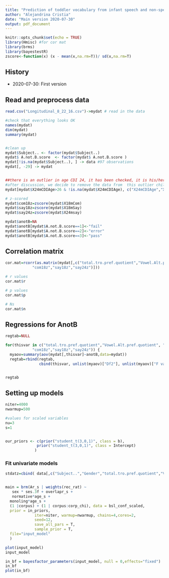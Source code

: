 ```yaml
---
title: "Prediction of toddler vocabulary from infant speech and non-speech processing"
author: "Alejandrina Cristia"
date: "Main version 2020-07-30"
output: pdf_document
---
```


```r
knitr::opts_chunk$set(echo = TRUE)
library(Hmisc) #for cor mat
library(brms)
library(bayestestR)
zscore<-function(x) (x - mean(x,na.rm=T))/ sd(x,na.rm=T)

```

## History

- 2020-07-30: First version

## Read and preprocess data

```r


read.csv("Longitudinal_8_22_16.csv")->mydat # read in the data

#check that everything looks OK
names(mydat)
dim(mydat)
summary(mydat)


#clean up
mydat$Subject.. <- factor(mydat$Subject..)
mydat$ A.not.B.score  <- factor(mydat$ A.not.B.score )
mydat[!is.na(mydat$Subject..), ] -> data #97 observations
mydat[, -29] -> mydat


##there is an outlier in age CDI 24, it has been checked, it is his/her real CDI age 
#after discussion, we decide to remove the data from  this outlier child from the 24m analysis
mydat[mydat$X24mCDIAge>26 & !is.na(mydat$X24mCDIAge), c("X24mCDIAge","X24mCom","X24msay" , "X24mSayALL","X24mSayGenderSpec")] <- NA

# z-scored
mydat$com18z=zscore(mydat$X18mCom)
mydat$say18z=zscore(mydat$X18mSay)
mydat$say24z=zscore(mydat$X24msay)

mydat$anotB=NA
mydat$anotB[mydat$A.not.B.score==1]<-"fail"
mydat$anotB[mydat$A.not.B.score==2]<-"error"
mydat$anotB[mydat$A.not.B.score==3]<-"pass"

```


## Correlation matrix

```r
cor.mat=rcorr(as.matrix(mydat[,c("total.tro.pref.quotient","Vowel.Alt.pref.quotient", "Novelty.VRM",
            "com18z","say18z","say24z")]))

# r values
cor.mat$r

# p values
cor.mat$p

# Ns
cor.mat$n

```


## Regressions for AnotB


```r
regtab=NULL

for(thisvar in c("total.tro.pref.quotient","Vowel.Alt.pref.quotient", "Novelty.VRM",
            "com18z","say18z","say24z")) {
  myaov=summary(aov(mydat[,thisvar]~anotB,data=mydat))
  regtab=rbind(regtab,
               cbind(thisvar, unlist(myaov)["Df2"], unlist(myaov)["F value1"], unlist(myaov)["Pr(>F)1"]))}


regtab

```


## Setting up models


```r
niter=4000
nwarmup=500

#values for scaled variables
nu=3
s=1


our_priors <- c(prior("student_t(3,0,1)", class = b),
              prior("student_t(3,0,1)", class = Intercept)
             )


```


### Fit univariate models


```r

stdatz=cbind( data[,c("Subject..","Gender","total.tro.pref.quotient","Vowel.Alt.pref.quotient", "Novelty.VRM","A.not.B.score")], stack(data[,c("com18z","com24z","say18z","say24z")]))


main = brm(Ar_s | weights(rec_rat) ~ 
   sex * ses.3f + overlapr_s +
   normative*age_s +
  monoling*age_s +
  (1 |corpus) + (1 | corpus:corp_chi), data = bsl_conf_scaled,
  prior = in_priors,
             iter=niter, warmup=nwarmup, chains=4,cores=2,
             seed=12,
             save_all_pars = T,
             sample_prior = T,
  file="input_model"
  )

plot(input_model)
input_model

in_bf = bayesfactor_parameters(input_model, null = 0,effects="fixed")
in_bf
plot(in_bf)
```






